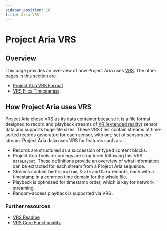 ```yaml
---
sidebar_position: 10
title: Aria VRS
---
```

# Project Aria VRS

## Overview

This page provides an overview of how Project Aria uses [VRS](https://facebookresearch.github.io/vrs/). The other pages in this section are:
* [Project Aria VRS Format](/docs/data_formats/aria_vrs/aria_vrs_format)
* [VRS Files Timestamps](/docs/data_formats/aria_vrs/timestamps_in_aria_vrs)


## How Project Aria uses VRS

Project Aria chose VRS as its data container because it is a file format designed to record and playback streams of [XR (extended reality)](https://en.wikipedia.org/wiki/Extended_reality) sensor data and supports huge file sizes. These VRS files contain streams of time-sorted records generated for each sensor, with one set of sensors per stream. Project Aria data uses VRS for features such as:

* Records are structured as a succession of typed content blocks.
* Project Aria Tools recordings are structured following this VRS <code>[DataLayout](https://github.com/facebookresearch/projectaria_tools/tree/main/core/data_provider/data_layout)</code>. These definitions provide an overview of what information can be extracted for each stream from a Project Aria sequence.
* Streams contain <code>Configuration</code>, <code>State</code> and <code>Data</code> records, each with a timestamp in a common time domain for the whole file.
* Playback is optimized for timestamp order, which is key for network streaming.
* Random-access playback is supported via VRS.

### Further resources

* [VRS Readme](https://github.com/facebookresearch/vrs)
* [VRS Core Functionality](https://github.com/facebookresearch/vrs/tree/main/vrs)
